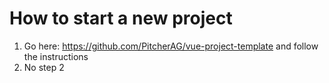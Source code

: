 
<Meta title="How Tos/How to start a new project" />

# How to start a new project

1. Go here: https://github.com/PitcherAG/vue-project-template and follow the instructions
2. No step 2